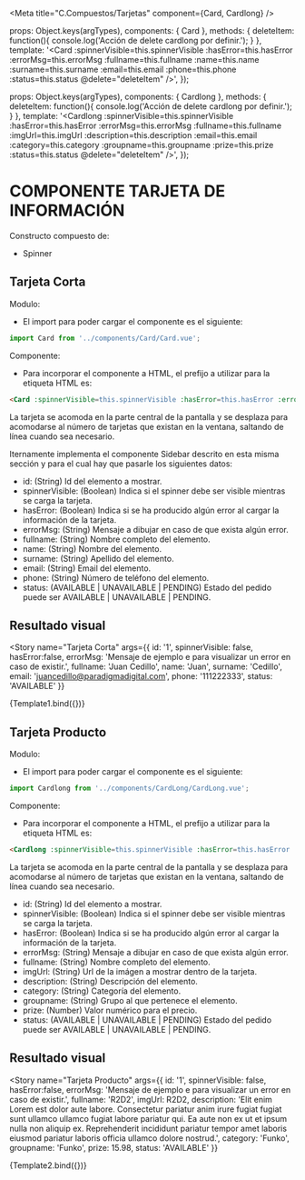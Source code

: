 

<Meta title="C.Compuestos/Tarjetas" component={Card, Cardlong} />

  props: Object.keys(argTypes),
  components: { Card },
  methods: {
    deleteItem: function(){
      console.log('Acción de delete cardlong por definir.');
    }
  },
  template: '<Card :spinnerVisible=this.spinnerVisible :hasError=this.hasError :errorMsg=this.errorMsg :fullname=this.fullname :name=this.name :surname=this.surname :email=this.email :phone=this.phone :status=this.status @delete="deleteItem" />',
});

  props: Object.keys(argTypes),
  components: { Cardlong },
  methods: {
    deleteItem: function(){
      console.log('Acción de delete cardlong por definir.');
    }
  },
  template: '<Cardlong :spinnerVisible=this.spinnerVisible :hasError=this.hasError :errorMsg=this.errorMsg :fullname=this.fullname :imgUrl=this.imgUrl :description=this.description :email=this.email :category=this.category :groupname=this.groupname :prize=this.prize :status=this.status @delete="deleteItem" />',
});

# COMPONENTE TARJETA DE INFORMACIÓN

Constructo compuesto de:

- Spinner

## Tarjeta Corta

Modulo:

- El import para poder cargar el componente es el siguiente:

```js live=true
import Card from '../components/Card/Card.vue';
```

Componente:

- Para incorporar el componente a HTML, el prefijo a utilizar para la etiqueta HTML es:

```html live=true
<Card :spinnerVisible=this.spinnerVisible :hasError=this.hasError :errorMsg=this.errorMsg :fullname=this.fullname :name=this.name :surname=this.surname :email=this.email :phone=this.phone :status=this.status @delete="deleteItem"/>',
```

La tarjeta se acomoda en la parte central de la pantalla y se desplaza para acomodarse al número de tarjetas que existan en la ventana, saltando de línea cuando sea necesario.

Iternamente implementa el componente Sidebar descrito en esta misma sección y para el cual hay que pasarle los siguientes datos:

- id: (String) Id del elemento a mostrar.
- spinnerVisible: (Boolean) Indica si el spinner debe ser visible mientras se carga la tarjeta.
- hasError: (Boolean) Indica si se ha producido algún error al cargar la información de la tarjeta.
- errorMsg: (String) Mensaje a dibujar en caso de que exista algún error.
- fullname: (String) Nombre completo del elemento.
- name: (String) Nombre del elemento.
- surname: (String) Apellido del elemento.
- email: (String) Email del elemento.
- phone: (String) Número de teléfono del elemento.
- status: (AVAILABLE | UNAVAILABLE | PENDING) Estado del pedido puede ser AVAILABLE | UNAVAILABLE | PENDING.

## Resultado visual

<Story
  name="Tarjeta Corta"
  args={{
    id: '1',
    spinnerVisible: false,
    hasError:false,
    errorMsg: 'Mensaje de ejemplo e para visualizar un error en caso de existir.',
    fullname: 'Juan Cedillo',
    name: 'Juan',
    surname: 'Cedillo',
    email: 'juancedillo@paradigmadigital.com',
    phone: '111222333',
    status: 'AVAILABLE'
  }}
>
  {Template1.bind({})}
</Story>

## Tarjeta Producto

Modulo:

- El import para poder cargar el componente es el siguiente:

```js live=true
import Cardlong from '../components/CardLong/CardLong.vue';
```

Componente:

- Para incorporar el componente a HTML, el prefijo a utilizar para la etiqueta HTML es:

```html live=true
<Cardlong :spinnerVisible=this.spinnerVisible :hasError=this.hasError :errorMsg=this.errorMsg :fullname=this.fullname :imgUrl=this.imgUrl :description=this.description :email=this.email :category=this.category :groupname=this.groupname :prize=this.prize :status=this.status @delete="deleteItem" />',
```

La tarjeta se acomoda en la parte central de la pantalla y se desplaza para acomodarse al número de tarjetas que existan en la ventana, saltando de línea cuando sea necesario.

- id: (String) Id del elemento a mostrar.
- spinnerVisible: (Boolean) Indica si el spinner debe ser visible mientras se carga la tarjeta.
- hasError: (Boolean) Indica si se ha producido algún error al cargar la información de la tarjeta.
- errorMsg: (String) Mensaje a dibujar en caso de que exista algún error.
- fullname: (String) Nombre completo del elemento.
- imgUrl: (String) Url de la imágen a mostrar dentro de la tarjeta.
- description: (String) Descripción del elemento.
- category: (String) Categoría del elemento.
- groupname: (String) Grupo al que pertenece el elemento.
- prize: (Number) Valor numérico para el precio.
- status: (AVAILABLE | UNAVAILABLE | PENDING) Estado del pedido puede ser AVAILABLE | UNAVAILABLE | PENDING.

## Resultado visual

<Story
  name="Tarjeta Producto"
  args={{
    id: '1',
    spinnerVisible: false,
    hasError:false,
    errorMsg: 'Mensaje de ejemplo e para visualizar un error en caso de existir.',
    fullname: 'R2D2',
    imgUrl: R2D2,
    description: 'Elit enim Lorem est dolor aute labore. Consectetur pariatur anim irure fugiat fugiat sunt ullamco ullamco fugiat labore pariatur qui. Ea aute non ex ut et ipsum nulla non aliquip ex. Reprehenderit incididunt pariatur tempor amet laboris eiusmod pariatur laboris officia ullamco dolore nostrud.',
    category: 'Funko',
    groupname: 'Funko',
    prize: 15.98,
    status: 'AVAILABLE'
  }}
>
  {Template2.bind({})}
</Story>